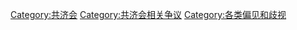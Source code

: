 [[Category:共济会|Category:共济会]]
[[Category:共济会相关争议|Category:共济会相关争议]]
[[Category:各类偏见和歧视|Category:各类偏见和歧视]]